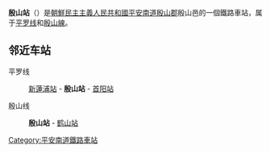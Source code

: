 {{unreferenced|time=2015-01-27T05:30:12+00:00}}
{{朝鮮半島車站資訊
|公司色 = blue
|文字色 = 
|站名 = 殷山站
|圖片 = 
|pxl = 
|圖片說明 =
|前一站1 = [[新蓮浦站|新蓮浦]]
|前一站距離1 = 6.0
|後一站距離1 = 4.6
|後一站1 = [[首阳站|首阳]]
|所屬路線1 = [[平罗线|平罗线]]
|距離1 = 75.9
|起點站1 = [[平壤站|平壤]]
|前一站2 = 
|前一站距離2 = 
|後一站距離2 = 2.5
|後一站2 = [[鹤山站_(平安南道)|鹤山]]
|所屬路線2 = [[殷山線|殷山線]]
|距離2 = 0.0
|起點站2 = 殷山
|諺文 = 은산역
|朝鮮漢字 = 殷山驛
|文觀部式 = Eunsan-yeok
|馬-賴式 = Ŭnsan-yŏk
|副站名 = 
|車站編號 = 
|停站路線數 = 
|所屬公司 = [[朝鮮民主主義人民共和國鐵道省|朝鮮民主主義人民共和國鐵道省]]
|所在地 =[[平安南道|平安南道]][[殷山郡|殷山郡]]殷山邑
|車站構造 = 地面车站
|月台配置 = 
|啟用年月日 =
|廢站年月日 = 
|上下車人次 = 
|統計年度 = 
|轉車 = 
|備註 = 
|全寬備註 = 
}}

'''殷山站'''（{{kor|諺=은산역|漢=殷山驛|羅=Ŭnsan yŏk|f=y}}）是[[朝鮮民主主義人民共和國|朝鮮民主主義人民共和國]][[平安南道|平安南道]][[殷山郡|殷山郡]]殷山邑的一個鐵路車站，属于[[平罗线|平罗线]]和[[殷山線|殷山線]]。

==邻近车站==
平罗线
:[[新蓮浦站|新蓮浦站]] - '''殷山站''' - [[首阳站|首阳站]]
殷山线
:'''殷山站''' - [[鹤山站_(平安南道)|鹤山站]]

{{朝鲜铁路小作品}}

{{平罗线}}
{{殷山线}}
{{長鮮江線}}

[[Category:平安南道鐵路車站|Category:平安南道鐵路車站]]